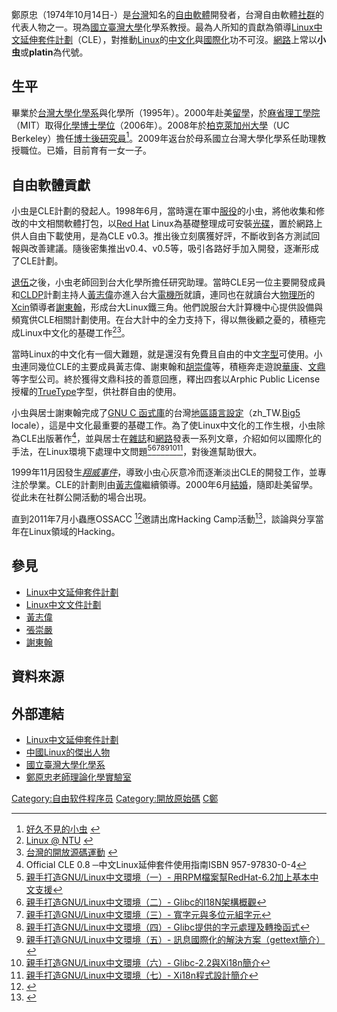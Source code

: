 {{Infobox Scientist
| name              = 鄭原忠
| image             = 
| image_size        = 
| caption           = 
| Sex               = 男
| now               = [[化學家|化學家]]
| party             = 
| period            = 
| birth_date        = {{birth date and age|1974|10|14}}
| birth_place       = 
| nationality       = {{ROC}}
| date of death     = 
| death_place       = 
| spouse            = 
| prizes            = 
| past = [[柏克萊|柏克萊]]大學
| work_institution  = [[國立臺灣大學|國立臺灣大學]]化學系 教授（2020）
| alma_mater        = [[國立臺灣大學|國立臺灣大學]]<br>[[麻省理工學院|麻省理工學院]]
| field             = [[理論化學|理論化學]]
| known_for         = 
}}

鄭原忠（1974年10月14日-）是[[台灣|台灣]]知名的[[自由軟體|自由軟體]]開發者，台灣自由軟體[[虛擬社群|社群]]的代表人物之一。現為[[國立臺灣大學|國立臺灣大學]]化學系教授。最為人所知的貢獻為領導[[Linux中文延伸套件計劃|Linux中文延伸套件計劃]]（CLE），對推動[[Linux|Linux]]的[[中文化|中文化]]與[[國際化|國際化]]功不可沒。[[網路|網路]]上常以'''小虫'''或'''platin'''為代號。

==生平==
畢業於[[國立臺灣大學|台灣大學]][[化學系|化學系]]與化學所（1995年）。2000年赴美[[留學|留學]]，於[[麻省理工學院|麻省理工學院]]（MIT）取得[[化學|化學]][[博士|博士]][[學位|學位]]（2006年）。2008年於[[柏克萊加州大學|柏克萊加州大學]]（UC Berkeley）擔任[[博士後|博士後]][[研究員|研究員]]<ref>[http://cwhuang.info/2008/08/meet-platin 好久不見的小虫] {{webarchive|url=https://web.archive.org/web/20090831135930/http://cwhuang.info/2008/08/meet-platin |date=2009-08-31 }}</ref>。2009年返台於母系國立台灣大學化學系任助理教授職位。已婚，目前育有一女一子。

==自由軟體貢獻==
小虫是CLE計劃的發起人。1998年6月，當時還在軍中[[徵兵制|服役]]的小虫，將他收集和修改的中文相關軟體打包，以[[Red_Hat|Red Hat]] Linux為基礎整理成可安裝[[光碟|光碟]]，置於網路上供人自由下載使用，是為CLE v0.3。推出後立刻廣獲好評，不斷收到各方測試回報與改善建議。隨後密集推出v0.4、v0.5等，吸引各路好手加入開發，逐漸形成了CLE計劃。

[[退伍|退伍]]之後，小虫老師回到台大化學所擔任研究助理。當時CLE另一位主要開發成員和[[CLDP|CLDP]]計劃主持人[[黃志偉|黃志偉]]亦進入台大[[電機工程學系|電機所]]就讀，連同也在就讀台大[[物理系|物理所]]的[[Xcin|Xcin]]領導者[[謝東翰|謝東翰]]，形成台大Linux鐵三角。他們說服台大計算機中心提供設備與頻寬供CLE相關計劃使用。在台大計中的全力支持下，得以無後顧之憂的，積極完成Linux中文化的基礎工作<ref>[http://linux.ntu.edu.tw/ Linux @ NTU] {{webarchive|url=https://archive.is/20120712125236/http://linux.ntu.edu.tw/ |date=2012-07-12 }}</ref><ref>[http://apt.nc.hcc.edu.tw/pub/FreeSoftware/%AE%D5%B6%E9%A6%DB%A5%D1%B3n%C5%E9%A6h%A4%B8%B1%C0%BCs%C0%B3%A5%CE%BA%F4%AD%B6/open_tw.html 台灣的開放源碼運動] {{webarchive|url=https://archive.is/20120707081607/http://apt.nc.hcc.edu.tw/pub/FreeSoftware/%AE%D5%B6%E9%A6%DB%A5%D1%B3n%C5%E9%A6h%A4%B8%B1%C0%BCs%C0%B3%A5%CE%BA%F4%AD%B6/open_tw.html |date=2012-07-07 }}</ref>。

當時Linux的中文化有一個大難題，就是還沒有免費且自由的中文[[字型|字型]]可使用。小虫連同幾位CLE的主要成員黃志偉、謝東翰和[[胡崇偉|胡崇偉]]等，積極奔走遊說[[華康|華康]]、[[文鼎|文鼎]]等字型公司。終於獲得文鼎科技的善意回應，釋出四套以Arphic Public License授權的[[TrueType|TrueType]]字型，供社群自由的使用。

小虫與居士謝東翰完成了[[GNU_C_函式庫|GNU C 函式庫]]的台灣[[區域設置|地區語言設定]]（zh_TW.[[Big5|Big5]] locale），這是中文化最重要的基礎工作。為了使Linux中文化的工作生根，小虫除為CLE出版著作<ref>Official CLE 0.8 ─中文Linux延伸套件使用指南ISBN 957-97830-0-4</ref>，並與居士在[[雜誌|雜誌]]和[[網路|網路]]發表一系列文章，介紹如何以國際化的手法，在Linux環境下處理中文問題<ref>[http://cle.linux.org.tw/xcin/i18n/pc2000/p1/ 親手打造GNU/Linux中文環境（一）- 用RPM檔案幫RedHat-6.2加上基本中文支援]{{dead link|date=2018年4月 |bot=InternetArchiveBot |fix-attempted=yes }}</ref><ref>[http://cle.linux.org.tw/xcin/i18n/pc2000/p2/ 親手打造GNU/Linux中文環境（二）- Glibc的I18N架構概觀]{{dead link|date=2018年4月 |bot=InternetArchiveBot |fix-attempted=yes }}</ref><ref>[http://cle.linux.org.tw/xcin/i18n/pc2000/p3/ 親手打造GNU/Linux中文環境（三）- 寬字元與多位元組字元]{{dead link|date=2018年4月 |bot=InternetArchiveBot |fix-attempted=yes }}</ref><ref>[http://cle.linux.org.tw/xcin/i18n/pc2000/p4/ 親手打造GNU/Linux中文環境（四）- Glibc提供的字元處理及轉換函式]{{dead link|date=2018年4月 |bot=InternetArchiveBot |fix-attempted=yes }}</ref><ref>[http://cle.linux.org.tw/xcin/i18n/pc2000/p5/ 親手打造GNU/Linux中文環境（五）- 訊息國際化的解決方案（gettext簡介）]{{dead link|date=2018年4月 |bot=InternetArchiveBot |fix-attempted=yes }}</ref><ref>[http://cle.linux.org.tw/xcin/i18n/pc2000/p6/ 親手打造GNU/Linux中文環境（六）- Glibc-2.2與Xi18n簡介]{{dead link|date=2018年4月 |bot=InternetArchiveBot |fix-attempted=yes }}</ref><ref>[http://cle.linux.org.tw/xcin/i18n/pc2000/p7/ 親手打造GNU/Linux中文環境（七）- Xi18n程式設計簡介]{{dead link|date=2018年4月 |bot=InternetArchiveBot |fix-attempted=yes }}</ref>，對後進幫助很大。

1999年11月因發生''[[Linux中文延伸套件計劃#翔威事件|翔威事件]]''，導致小虫心灰意冷而逐漸淡出CLE的開發工作，並專注於學業。CLE的計劃則由[[黃志偉|黃志偉]]繼續領導。2000年6月[[結婚|結婚]]，隨即赴美留學。從此未在社群公開活動的場合出現。

直到2011年7月小蟲應OSSACC <ref>{{Cite web |url=http://ossacc.moe.edu.tw/ |title=教育部校園自由軟體數位資源推廣服務中心 |accessdate=2011-07-18 |archive-date=2011-06-29 |archive-url=https://web.archive.org/web/20110629165027/http://ossacc.moe.edu.tw/ |dead-url=no }}</ref>邀請出席Hacking Camp活動<ref>{{Cite web |url=https://groups.google.com/d/topic/hacking_camp/E1JDyQXjYTE/discussion |title=Hacking Camp活動公告_議程篇(更正) |accessdate=2011-07-16 |archive-date=2019-06-14 |archive-url=https://web.archive.org/web/20190614021851/https://groups.google.com/forum/ |dead-url=no }}</ref>，談論與分享當年在Linux領域的Hacking。

==參見==
* [[Linux中文延伸套件計劃|Linux中文延伸套件計劃]]
* [[Linux中文文件計劃|Linux中文文件計劃]]
* [[黃志偉|黃志偉]]
* [[張崇嚴|張崇嚴]]
* [[謝東翰|謝東翰]]

==資料來源==
{{Reflist}}

==外部連結==
{{Portal|自由軟體}}
*[https://web.archive.org/web/20080512001637/http://cle.linux.org.tw/ Linux中文延伸套件計劃]
*[http://blog.csdn.net/ramacess/archive/2005/09/29/492470.aspx 中國Linux的傑出人物] {{Wayback|url=http://blog.csdn.net/ramacess/archive/2005/09/29/492470.aspx |date=20100425130933 }}
*[http://www.ch.ntu.edu.tw/faculty_ch/yuanchung-c.html 國立臺灣大學化學系] {{Wayback|url=http://www.ch.ntu.edu.tw/faculty_ch/yuanchung-c.html |date=20160304185932 }}
*[http://quantum.ch.ntu.edu.tw/ycclab/ 鄭原忠老師理論化學實驗室] {{Wayback|url=http://quantum.ch.ntu.edu.tw/ycclab/ |date=20151113103530 }}

[[Category:自由软件程序员|Category:自由软件程序员]]
[[Category:開放原始碼|Category:開放原始碼]]
[[Category:國立臺灣大學理學院校友|C鄭]]